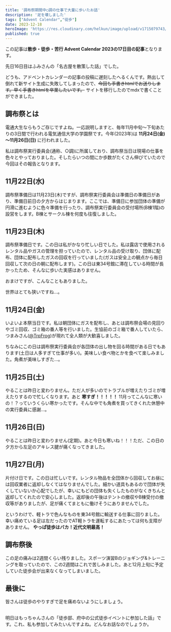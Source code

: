 ```yaml
---
title: '調布祭期間中○調の仕事で大量に歩いたお話'
description: '足を壊しました'
tags: ["Advent Calendar","徒歩"]
date: 2023-12-18
heroImage: 'https://res.cloudinary.com/helkun/image/upload/v1715079743/helkun.dev/blog/chofuFes-walking/chofufes_en6c4s.png'
published: true
---
```


この記事は**散歩・徒歩・苦行 Advent Calendar 2023の17日目の記事**となります。

<UrlCard url="https://adventar.org/calendars/8696/"/>

先日16日目はふみさんの「名古屋を散策した話」でした。

<UrlCard url="https://minofumino.net/posts/20231216-visit-nagoya"/>

どうも、アドベントカレンダーの記事の投稿に遅刻したへるくんです。熱出して倒れて新サイト生成に失敗してしまったので、~~今回も手書きhtmlでお送りします。早く手書きhtmlを卒業したいです。~~ サイトを移行したのでmdxで書くことができました。

## 調布祭とは
電通大生ならもうご存じですよね。一応説明しますと、毎年11月中旬～下旬あたりの3日間で行われる電気通信大学の学園祭です。今年(2023年)は
**11月24日(金)～11月26日(日)**
に行われました。

<UrlCard url="https://73rd.chofusai.jp/"/>

私は調布祭実行委員会(通称、○調)に所属しており、調布祭当日は現場の仕事を色々とやっておりました。そしたらいつの間にか歩数がたくさん伸びていたので今回はその報告となります。

## 11月22日(水)
調布祭準備日は11月23日(木)ですが、調布祭実行委員会は準備日の準備日があり、準備日前日の夕方からはじまります。ここでは、準備日に参加団体の準備が円滑に進むように色々準備を行ったり、調布祭実行委員会の受付場所(B棟1階)の設営をします。B棟とサークル棟を何度も往復しました。

<ImgCard title="夜しか働いてないので18000歩くらいですね" url="https://res.cloudinary.com/helkun/image/upload/v1715079743/helkun.dev/blog/chofuFes-walking/11-22_bs1vig.jpg" alt="11/22(水)の歩数" />

## 11月23日(木)
調布祭準備日です。この日は私がかなり忙しい日でした。私は露店で使用されるレンタル品やガスの管理を担っていたので、レンタル品の受け取り、団体に配布、団体に配布したガスの回収を行っていました(ガスは安全上の観点から毎日回収して次の日の朝に配布します)。この日は東34号館に滞在している時間が長かったため、そんなに歩いた実感はありません。

<ImgCard title="それでもこんなに歩いていたらしい" url="https://res.cloudinary.com/helkun/image/upload/v1715079743/helkun.dev/blog/chofuFes-walking/11-23_wz7kf4.jpg" alt="11/23(木)の歩数" />

おまけですが、こんなこともありました。

<TwitterCard url="https://x.com/kyu_099/status/1727673370563715456" />
<TwitterCard url="https://x.com/madhell_uec/status/1727689198482923910" />

世界はとても狭いですね...。

## 11月24日(金)
いよいよ本祭当日です。私は朝団体にガスを配布し、あとは調布祭会場の見回りやゴミ回収、ゴミ箱の番人等を行いました。生協前のゴミ箱で番人していたら、つまみさん([@TrpFrog](https://twitter.com/TrpFrog/ "@TrpFrog"))が現れて全人類が大歓喜しました。

ちなみにこの日は調布祭実行委員会が各団体の出し物を回る時間がある日でもあります(土日は人多すぎて仕事が多い)。美味しい食べ物とかを食べて楽しみました。角煮が美味しすぎた...。

<ImgCard title="いうて30000歩かぁ" url="https://res.cloudinary.com/helkun/image/upload/v1715079743/helkun.dev/blog/chofuFes-walking/11-24_k8uvan.jpg" alt="11/24(金)の歩数" />

## 11月25日(土)
やることは昨日と変わりません。ただ人が多いのでトラブルが増えたりゴミが増えたりするので忙しくなります。あと
**寒すぎ！！！！！**
11月ってこんなに寒いの！？っていうくらい寒かったです。そんな中でも角煮を買ってきくれた休憩中の実行委員に感謝...。

<ImgCard title="まあ昨日とそんなに変わらないね" url="https://res.cloudinary.com/helkun/image/upload/v1715079743/helkun.dev/blog/chofuFes-walking/11-25_tapgtt.jpg" alt="11/25(土)の歩数" />

## 11月26日(日)
やることは昨日と変わりません(定期)。あと今日も寒いね！！！ただ、この日の夕方から左足のアキレス腱が痛くなってきました。

<ImgCard title="夕方から歩数が一気に減ってます" url="https://res.cloudinary.com/helkun/image/upload/v1715079743/helkun.dev/blog/chofuFes-walking/11-26_ns2cdh.jpg" alt="11/26(日)の歩数" />

## 11月27日(月)
片付け日です。この日は忙しいです。レンタル物品を全団体から回収してお昼には回収業者に返却しなくてはなりませんでした。細かい道具もあるので団体が失くしていないか心配でしたが、幸いにもどの団体も失くしたものがなくきちんと返却してくれたので安心しました。返却後の午後はテントの撤収やB棟受付の撤収等がありましたが、足が痛くてまともに働けそうにありませんでした。

というわけで、軽トラで色んなものを東34号館に輸送する仕事に回りました。幸い痛めている足は左だったのでAT軽トラを運転するにあたっては何も支障がありません。
**やっぱ徒歩はバカ！近代文明最高！**

<ImgCard title="午後は軽トラ輸送してたので歩数が少ないですね" url="https://res.cloudinary.com/helkun/image/upload/v1715079743/helkun.dev/blog/chofuFes-walking/11-27_l60xlu.jpg" alt="11/27(月)の歩数" />

## 調布祭後
この足の痛みは2週間くらい残りました。スポーツ演習Bのジョギング&トレーニングを取っていたので、この2週間はこれで苦しみました。あと12月上旬に予定していた徒歩会が出来なくなってしまいました。

## 最後に
皆さんは徒歩のやりすぎで足を痛めないようにしましょう。

<br/>
明日はもっちゃんさんの「徒歩部、府中の公式徒歩イベントに参加した話」です。これ、私も参加してみたいんですよね。どんなお話なのでしょうか。